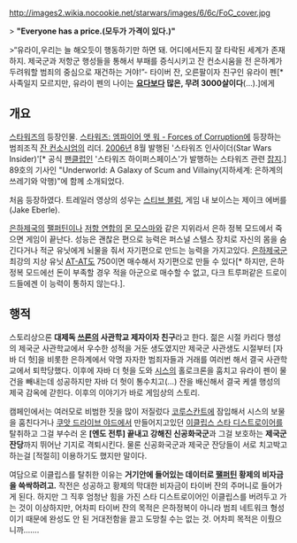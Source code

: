 http://images2.wikia.nocookie.net/starwars/images/6/6c/FoC_cover.jpg

> '''"Everyone has a price.(모두가 가격이 있다.)"'''

>“유라이,우리는 늘 해오듯이 행동하기만 하면 돼. 어디에서든지 잘 타락된 세계가 존재하지. 제국군과 저항군 행성들을 통해서 부패를 증식시키고 잔 컨소시움을 전 은하계가 두려워할 범죄의 중심으로 재건하는 거야!”- 타이버 잔, 오른팔이자 친구인 유라이 펜[* 사족일지 모르지만, 유라이 펜의 나이는 '''[[요다]]보다 많은, 무려 3000살이다'''(…).]에게

== 개요 ==
[[스타워즈]]의 등장인물. [[스타워즈: 엠파이어 앳 워 - Forces of Corruption]]에 등장하는 범죄조직 [[잔 컨소시엄]]의 리더. [[2006년]] 8월 발행된 '스타워즈 인사이더(Star Wars Insider)'[* 공식 [[팬클럽]]인 '스타워즈 하이퍼스페이스'가 발행하는 스타워즈 관련 [[잡지]].]  89호의 기사인 "Underworld: A Galaxy of Scum and Villainy(지하세계: 은하계의 쓰레기와 악행)"에 함께 소개되었다.

처음 등장하였다. 트레일러 영상의 성우는 [[스티브 블럼]], 게임 내 보이스는 제이크 에버를(Jake Eberle).

[[은하제국]]의 [[팰퍼틴]]이나 [[저항 연합]]의 [[몬 모스마]]와 같은 지위라서 은하 정복 모드에서 죽으면 게임이 끝난다. 성능은 괜찮은 편으로 능력은 퍼스널 스텔스 장치로 자신의 몸을 숨긴다거나 적군 유닛에게 뇌물을 줘서 자기편으로 만드는 능력을 가지고있다. [[은하제국]]군 최강의 지상 유닛 [[AT-AT]]도 750이면 매수해서 자기편으로 만들 수 있다[* 하지만, 은하 정복 모드에선 돈이 부족할 경우 적을 아군으로 매수할 수 없고, 다크 트루퍼같은 드로이드들에겐 이 능력이 통하지 않는다.].

== 행적 ==
스토리상으론 '''대제독 [[쓰론]]의 사관학교 제자이자 친구'''라고 한다. 젊은 시절 카리다 행성의 제국군 사관학교에서 우수한 성적을 거둔 생도였지만 제국군 사관생도 시절부터 [자바 더 헛]을 비롯한 은하계에서 악명 자자한 범죄자들과 거래를 여러번 해서 결국 사관학교에서 퇴학당했다. 이후에 자바 더 헛을 도와 [[시스]]의 홀로크론을 훔치고 유라이 펜이 물건을 빼내는데 성공하지만 자바 더 헛이 통수치고(…) 잔을 배신해서 결국 케셀 행성의 제국 감옥에 갇힌다. 이후의 이야기가 바로 게임상의 스토리.

캠페인에서는 여러모로 비범한 짓을 많이 저질렀다 [[코루스칸트]]에 잠입해서 시스의 보물을 훔친다거나 [[쿠앗 드라이브 야드]]에서 만들어지고있던 [[이클립스 스타 디스트로이어]]를 탈취하고 그걸 부수러 온 '''[엔도 전투] 끝내고 강해진 신공화국군'''과 그걸 보호하는 '''제국군 잔당'''까지 뛰어난 기지로 격퇴시킨다. 물론 신공화국군과 제국군 잔당들이 서로 치고박고 하는걸 [적절히] 이용하기도 했지만 말이다.

여담으로 이클립스를 탈취한 이유는 '''거기안에 들어있는 데이터로 [[팰퍼틴]] 황제의 비자금을 쓱싹하려고.''' 작전은 성공하고 황제의 막대한 비자금이 타이버 잔의 주머니로 들어가게 된다. 하지만 그 직후 엄청난 힘을 가진 스타 디스트로이어인 이클립스를 버려두고 가는 것이 이상하지만, 어차피 타이버 잔의 목적은 은하정복이 아니라 범죄 네트워크 형성이기 때문에 완성도 안 된 거대전함을 끌고 도망칠 수는 없는 것. 어차피 목적은 이뤘으니까…….
